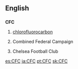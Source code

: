 ==English==

==={{initialism}}===
'''CFC'''

# {{organic chemistry}} [[chlorofluorocarbon]]
# {{US}} Combined Federal Campaign
# {{soccer}} Chelsea Football Club

[[es:CFC]]
[[ja:CFC]]
[[pt:CFC]]
[[sk:CFC]]